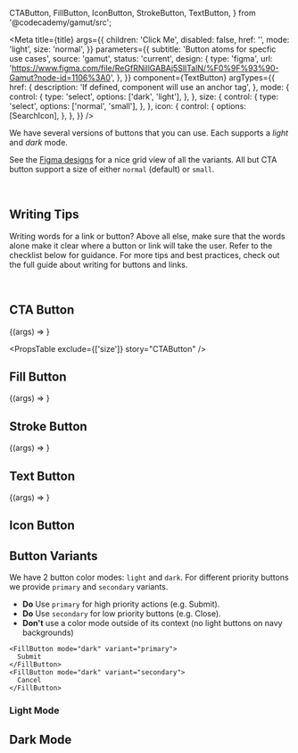   CTAButton,
  FillButton,
  IconButton,
  StrokeButton,
  TextButton,
} from '@codecademy/gamut/src';



<Meta
  title={title}
  args={{
    children: 'Click Me',
    disabled: false,
    href: '',
    mode: 'light',
    size: 'normal',
  }}
  parameters={{
    subtitle: 'Button atoms for specfic use cases',
    source: 'gamut',
    status: 'current',
    design: {
      type: 'figma',
      url:
        'https://www.figma.com/file/ReGfRNillGABAj5SlITalN/%F0%9F%93%90-Gamut?node-id=1106%3A0',
    },
  }}
  component={TextButton}
  argTypes={{
    href: {
      description: 'If defined, component will use an anchor tag',
    },
    mode: {
      control: {
        type: 'select',
        options: ['dark', 'light'],
      },
    },
    size: {
      control: {
        type: 'select',
        options: ['normal', 'small'],
      },
    },
    icon: {
      control: {
        options: [SearchIcon],
      },
    },
  }}
/>

We have several versions of buttons that you can use.
Each supports a _light_ and _dark_ mode.

See the [Figma designs](https://www.figma.com/file/ReGfRNillGABAj5SlITalN/%F0%9F%93%90-Gamut?node-id=1106%3A0) for a nice grid view of all the variants.
All but CTA button support a size of either `normal` (default) or `small`.

<br />

## Writing Tips

Writing words for a link or button? Above all else, make sure that the words alone make it clear where a button or link will take the user. Refer to the checklist below for guidance. For more tips and best practices, check out the full guide about <LinkTo id="ux-writing-component-guidelines-buttons-and-links--page">writing for buttons and links</LinkTo>.

<CustomCheckbox
  htmlFor="buttons-1"
  label="Make sure it’s clear where the link or button will take the user."
  spacing="tight"
/>
<CustomCheckbox
  htmlFor="buttons-2"
  label="Use sentence case, capitalizing only proper nouns."
  spacing="tight"
/>
<CustomCheckbox
  htmlFor="buttons-3"
  label="For buttons, start with an action-oriented verb (like “explore” or “view”)."
  spacing="tight"
/>
<CustomCheckbox
  htmlFor="buttons-4"
  label="For buttons, use 3 words or less (unless more words are necessary for clarity)."
  spacing="tight"
/>

<br />

## CTA Button

<Canvas>
  <Story name="CTAButton">{(args) => <CTAButton {...args} />}</Story>
</Canvas>

<PropsTable exclude={['size']} story="CTAButton" />

## Fill Button

<Canvas>
  <Story name="FillButton">{(args) => <FillButton {...args} />}</Story>
</Canvas>

<PropsTable story="FillButton" />

## Stroke Button

<Canvas>
  <Story name="StrokeButton">{(args) => <StrokeButton {...args} />}</Story>
</Canvas>

<PropsTable story="StrokeButton" />

## Text Button

<Canvas>
  <Story name="TextButton">{(args) => <TextButton {...args} />}</Story>
</Canvas>

<PropsTable story="TextButton" />

## Icon Button

<Canvas>
  <Story name="IconButton">
    <IconButton icon={SearchIcon} />
  </Story>
</Canvas>

<PropsTable story="IconButton" />

## Button Variants

We have 2 button color modes: `light` and `dark`.
For different priority buttons we provide `primary` and `secondary` variants.

- **Do** Use `primary` for high priority actions (e.g. Submit).
- **Do** Use `secondary` for low priority buttons (e.g. Close).
- **Don't** use a color mode outside of its context (no light buttons on navy backgrounds)

```tsx
<FillButton mode="dark" variant="primary">
  Submit
</FillButton>
<FillButton mode="dark" variant="secondary">
  Cancel
</FillButton>
```

### Light Mode

<Canvas>
  <Story name="Light Mode">
    <ButtonScale mode="light" />
  </Story>
</Canvas>

## Dark Mode

<Canvas>
  <Story name="Dark Mode">
    <ButtonScale mode="dark" />
  </Story>
</Canvas>

